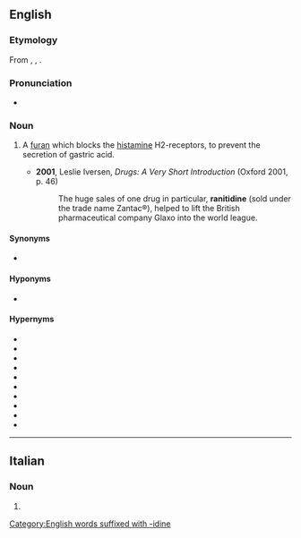 ==English==
{{wikipedia}}

===Etymology===
From {{m|en|furan}}, {{m|en|nitro-}}, {{m|en|-idine}}.

===Pronunciation===
* {{IPA|en|/ɹəˈnɪtɪdiːn/}}

===Noun===
{{en-noun|-}}

# {{lb|en|pharmacology}} A [[furan]] which blocks the [[histamine]] H2-receptors, to prevent the secretion of gastric acid.
#* '''2001''', Leslie Iversen, ''Drugs: A Very Short Introduction'' (Oxford 2001, p. 46)
#*: The huge sales of one drug in particular, '''ranitidine''' (sold under the trade name Zantac®), helped to lift the British pharmaceutical company Glaxo into the world league.

====Synonyms====
* {{l|en|zantac}} {{gloss|genericized trademark}} {{q|informal}}

====Hyponyms====
* {{l|en|Zantac}} {{gloss|trademark of the first to market brand}}

====Hypernyms====
{{top3}}
* {{l|en|antacid}}
* {{l|en|antihistamine}}
* {{l|en|histamine antagonist}}
* {{l|en|histamine blocker}}
* {{l|en|histamine H2 antagonist|histamine H<sub>2</sub> antagonist}}
* {{l|en|histamine H2 blocker|histamine H<sub>2</sub> blocker}}
* {{l|en|H2 antagonist|H<sub>2</sub> antagonist}}
* {{l|en|H2 blocker|H<sub>2</sub> blocker}}
* {{l|en|H2 receptor antagonist|H<sub>2</sub> receptor antagonist}}
* {{l|en|H2RA}}
{{bottom}}

[[Category:English words suffixed with -idine]]

----

==Italian==

===Noun===
{{head|it|noun plural form|g=f}}

# {{plural of|it|ranitidina}}